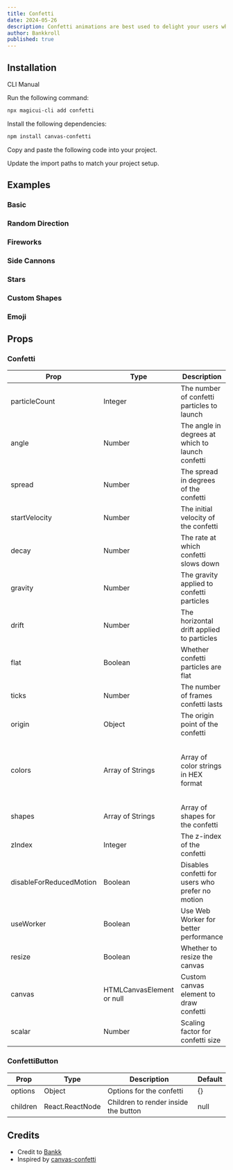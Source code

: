 ```yaml
---
title: Confetti
date: 2024-05-26
description: Confetti animations are best used to delight your users when something special happens
author: Bankkroll
published: true
---
```


<ComponentPreview name="confetti-demo" />

## Installation

<Tabs defaultValue="cli">

<TabsList>
  <TabsTrigger value="cli">CLI</TabsTrigger>
  <TabsTrigger value="manual">Manual</TabsTrigger>
</TabsList>
<TabsContent value="cli">

<Steps>

<Step>Run the following command:</Step>

```bash
npx magicui-cli add confetti
```

</Steps>

</TabsContent>

<TabsContent value="manual">

<Steps>

<Step>Install the following dependencies:</Step>

```bash
npm install canvas-confetti
```

<Step>Copy and paste the following code into your project.</Step>

<ComponentSource name="confetti" />

<Step>Update the import paths to match your project setup.</Step>

</Steps>

</TabsContent>

</Tabs>

## Examples

### Basic

<ComponentPreview name="confetti-basic-cannon" />

### Random Direction

<ComponentPreview name="confetti-random-direction" />

### Fireworks

<ComponentPreview name="confetti-fireworks" />

### Side Cannons

<ComponentPreview name="confetti-side-cannons" />

### Stars

<ComponentPreview name="confetti-stars" />

### Custom Shapes

<ComponentPreview name="confetti-custom-shapes" />

### Emoji

<ComponentPreview name="confetti-emoji" />

## Props

### Confetti

| Prop                    | Type                      | Description                                      | Default                                                                       |
| ----------------------- | ------------------------- | ------------------------------------------------ | ----------------------------------------------------------------------------- |
| particleCount           | Integer                   | The number of confetti particles to launch       | 50                                                                            |
| angle                   | Number                    | The angle in degrees at which to launch confetti | 90                                                                            |
| spread                  | Number                    | The spread in degrees of the confetti            | 45                                                                            |
| startVelocity           | Number                    | The initial velocity of the confetti             | 45                                                                            |
| decay                   | Number                    | The rate at which confetti slows down            | 0.9                                                                           |
| gravity                 | Number                    | The gravity applied to confetti particles        | 1                                                                             |
| drift                   | Number                    | The horizontal drift applied to particles        | 0                                                                             |
| flat                    | Boolean                   | Whether confetti particles are flat              | false                                                                         |
| ticks                   | Number                    | The number of frames confetti lasts              | 200                                                                           |
| origin                  | Object                    | The origin point of the confetti                 | `{ x: 0.5, y: 0.5 }`                                                          |
| colors                  | Array of Strings          | Array of color strings in HEX format             | ['#26ccff', '#a25afd', '#ff5e7e', '#88ff5a', '#fcff42', '#ffa62d', '#ff36ff'] |
| shapes                  | Array of Strings          | Array of shapes for the confetti                 | ['square', 'circle']                                                          |
| zIndex                  | Integer                   | The z-index of the confetti                      | 100                                                                           |
| disableForReducedMotion | Boolean                   | Disables confetti for users who prefer no motion | false                                                                         |
| useWorker               | Boolean                   | Use Web Worker for better performance            | true                                                                          |
| resize                  | Boolean                   | Whether to resize the canvas                     | true                                                                          |
| canvas                  | HTMLCanvasElement or null | Custom canvas element to draw confetti           | null                                                                          |
| scalar                  | Number                    | Scaling factor for confetti size                 | 1                                                                             |

### ConfettiButton

| Prop     | Type            | Description                          | Default |
| -------- | --------------- | ------------------------------------ | ------- |
| options  | Object          | Options for the confetti             | {}      |
| children | React.ReactNode | Children to render inside the button | null    |

## Credits

- Credit to [Bankk](https://www.x.com/bankkroll_eth)
- Inspired by [canvas-confetti](https://www.npmjs.com/package/canvas-confetti)
